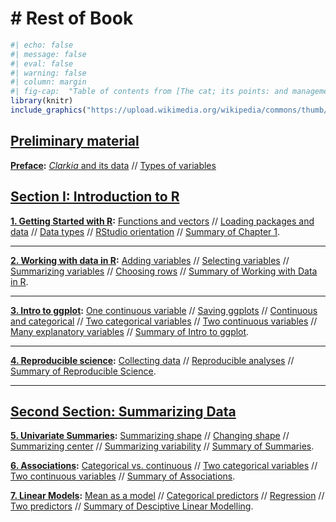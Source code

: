 # # Rest of Book {.unnumbered}

```r
#| echo: false
#| message: false
#| eval: false
#| warning: false
#| column: margin
#| fig-cap:  "Table of contents from [The cat; its points: and management in health and disease, by Frank Townend Barton.](https://www.biodiversitylibrary.org/pageimage/23732089) from [wikimedia commons](https://commons.wikimedia.org/wiki/File:The_cat_BHL23732089.jpg)."
library(knitr)
include_graphics("https://upload.wikimedia.org/wikipedia/commons/thumb/3/36/The_cat_BHL23732089.jpg/960px-The_cat_BHL23732089.jpg?20151109111409")
```

## [Preliminary material](https://ybrandvain.quarto.pub/applied-biostatistics-preface/) 
**[Preface](https://ybrandvain.quarto.pub/applied-biostatistics-preface/):**  [*Clarkia* and its data](https://ybrandvain.quarto.pub/applied-biostatistics-preface/book_sections/clarkia_and_its_data/clarkia_and_its_data.htmll)   // [Types of variables](https://ybrandvain.quarto.pub/applied-biostatistics-preface/book_sections/example_mini/varType.html)        
   

## [Section I: Introduction to R](https://ybrandvain.quarto.pub/applied-biostatistics-intro2r/)     


**[1. Getting Started with R](https://ybrandvain.quarto.pub/applied-biostatistics-intro2r/book_sections/getting_started.html):**    [Functions and vectors](https://ybrandvain.quarto.pub/applied-biostatistics-intro2r/book_sections/getting_started/functions_and_vectors.html) // [Loading packages and data](https://ybrandvain.quarto.pub/applied-biostatistics-intro2r/book_sections/getting_started/loading_packages_and_data.html) // [Data types](https://ybrandvain.quarto.pub/applied-biostatistics-intro2r/book_sections/getting_started/data_types.html)  // [RStudio orientation](https://ybrandvain.quarto.pub/applied-biostatistics-intro2r/book_sections/getting_started/rstudio_orientation.html) // [Summary of Chapter 1](https://ybrandvain.quarto.pub/applied-biostatistics-intro2r/book_sections/getting_started/getting_started_summary.html).       

---     
   
**[2. Working with data in R](https://ybrandvain.quarto.pub/applied-biostatistics-intro2r/book_sections/data_in_R.html):**     [Adding variables](https://ybrandvain.quarto.pub/applied-biostatistics-intro2r/book_sections/data_in_R/add_vars.html) // [Selecting variables](https://ybrandvain.quarto.pub/applied-biostatistics-intro2r/book_sections/data_in_R/select_vars.html)  // [Summarizing variables](https://ybrandvain.quarto.pub/applied-biostatistics-intro2r/book_sections/data_in_R/summarize_vars.html)  // [Choosing rows](https://ybrandvain.quarto.pub/applied-biostatistics-intro2r/book_sections/data_in_R/choose_rows.html)  // [Summary of Working with Data in R](https://ybrandvain.quarto.pub/applied-biostatistics-intro2r/book_sections/data_in_R/data_in_R_summary.html).      

---

**[3. Intro to ggplot](https://ybrandvain.quarto.pub/applied-biostatistics-intro2r/book_sections/intro_to_ggplot.html):** [One continuous variable](https://ybrandvain.quarto.pub/applied-biostatistics-intro2r/book_sections/intro_to_ggplot/one_continuous.html)  //  [Saving ggplots](https://ybrandvain.quarto.pub/applied-biostatistics-intro2r/book_sections/intro_to_ggplot/saving_ggplots.html) // [Continuous and categorical](https://ybrandvain.quarto.pub/applied-biostatistics-intro2r/book_sections/intro_to_ggplot/cont_cat.html)  // [Two categorical variables](https://ybrandvain.quarto.pub/applied-biostatistics-intro2r/book_sections/intro_to_ggplot/two_categorical.html) //  [Two continuous variables](https://ybrandvain.quarto.pub/applied-biostatistics-intro2r/book_sections/intro_to_ggplot/two_continuous.html) // [Many explanatory variables](https://ybrandvain.quarto.pub/applied-biostatistics-intro2r/book_sections/intro_to_ggplot/many_explanatory.html)  // [Summary of Intro to ggplot](https://ybrandvain.quarto.pub/applied-biostatistics-intro2r/book_sections/intro_to_ggplot/ggplot_summary.html).


--- 

**[4. Reproducible science](https://ybrandvain.quarto.pub/applied-biostatistics-intro2r/book_sections/reproducible_science.html):** [Collecting data](https://ybrandvain.quarto.pub/applied-biostatistics-intro2r/book_sections/reproducible_science/collecting_data.html) //  [Reproducible analyses](https://ybrandvain.quarto.pub/applied-biostatistics-intro2r/book_sections/reproducible_science/reproducible_analyses.html) //  [Summary of Reproducible Science](https://ybrandvain.quarto.pub/applied-biostatistics-intro2r/book_sections/reproducible_science/reproducible_summary.html).

--- 

## [Second Section: Summarizing Data](https://ybrandvain.quarto.pub/applied-biostatistics-summarizingdata/)

**[5. Univariate Summaries](https://ybrandvain.quarto.pub/applied-biostatistics-summarizingdata/book_sections/univariate_summaries.html):** [Summarizing shape](https://ybrandvain.quarto.pub/applied-biostatistics-summarizingdata/book_sections/univariate_summaries/summarizing_shape.html) // [Changing shape](https://ybrandvain.quarto.pub/applied-biostatistics-summarizingdata/book_sections/univariate_summaries/changing_shape.html) // [Summarizing center](https://ybrandvain.quarto.pub/applied-biostatistics-summarizingdata/book_sections/univariate_summaries/summarizing_center.html) // [Summarizing variability](https://ybrandvain.quarto.pub/applied-biostatistics-summarizingdata/book_sections/univariate_summaries/summarizing_variability.html) // [Summary of Summaries](https://ybrandvain.quarto.pub/applied-biostatistics-summarizingdata/book_sections/univariate_summaries/summarizing_summaries.html).

**[6. Associations](https://ybrandvain.quarto.pub/applied-biostatistics-summarizingdata/book_sections/associations.html):** [Categorical vs. continuous](https://ybrandvain.quarto.pub/applied-biostatistics-summarizingdata/book_sections/associations/cat_cont.html) // [Two categorical variables](https://ybrandvain.quarto.pub/applied-biostatistics-summarizingdata/book_sections/associations/two_categorical_vars.html) // [Two continuous variables](https://ybrandvain.quarto.pub/applied-biostatistics-summarizingdata/book_sections/associations/cont_cont.html) // [Summary of Associations](https://ybrandvain.quarto.pub/applied-biostatistics-summarizingdata/book_sections/associations/summarizing_associations.html).  

**[7. Linear Models](https://ybrandvain.quarto.pub/applied-biostatistics-summarizingdata/book_sections/linear_models.html):** [Mean as a model](https://ybrandvain.quarto.pub/applied-biostatistics-summarizingdata/book_sections/linear_models/mean.html) // [Categorical predictors](https://ybrandvain.quarto.pub/applied-biostatistics-summarizingdata/book_sections/linear_models/lm_cat_pred.html) //  [Regression](https://ybrandvain.quarto.pub/applied-biostatistics-summarizingdata/book_sections/linear_models/regression.html) // [Two predictors](https://ybrandvain.quarto.pub/applied-biostatistics-summarizingdata/book_sections/linear_models/two_predictors.html) // [Summary of Desciptive Linear Modelling](https://ybrandvain.quarto.pub/applied-biostatistics-summarizingdata/book_sections/linear_models/lm_summary.html).

